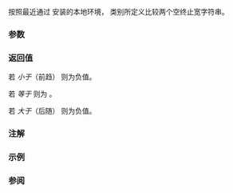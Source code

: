 {{cpp/title| wcscoll}}
{{cpp/string/wide/navbar}}
{{ddcl|header=cwchar|
int wcscoll( const wchar_t* lhs, const wchar_t* rhs );
}}

按照最近通过 {{lc|std::setlocale}} 安装的本地环境，{{lc|LC_COLLATE}} 类别所定义比较两个空终止宽字符串。

===参数===
{{par begin}}
{{par|lhs, rhs|指向要比较的空终止宽字符串的指针}}
{{par end}}

===返回值===
若 {{c|lhs}} ''小于''（前趋）{{c|rhs}} 则为负值。

若 {{c|lhs}} ''等于'' {{c|rhs}} 则为 {{c|0}}。

若 {{c|lhs}} ''大于''（后随）{{c|rhs}} 则为负值。

===注解===
{{cpp/locale/collate/collation_note}}

===示例===
{{example
|code=
#include &lt;clocale&gt;
#include &lt;iostream&gt;

void try_compare(const wchar_t* p1, const wchar_t* p2)
{
    if (std::wcscoll(p1, p2) &lt; 0)
        std::wcout &lt;&lt; p1 &lt;&lt; " 先于 " &lt;&lt; p2 &lt;&lt; '\n';
    else
        std::wcout &lt;&lt; p2 &lt;&lt; " 先于 " &lt;&lt; p1 &lt;&lt; '\n';
}

int main()
{
    std::setlocale(LC_ALL, "en_US.utf8");
    std::wcout &lt;&lt; "在美国本地环境中: ";
    try_compare(L"hrnec", L"chrt");

    std::setlocale(LC_COLLATE, "cs_CZ.utf8");
    std::wcout &lt;&lt; "在捷克语本地环境中: ";
    try_compare(L"hrnec", L"chrt");

    std::setlocale(LC_COLLATE, "en_US.utf8");
    std::wcout &lt;&lt; "在美国本地环境中: ";
    try_compare(L"år", L"ängel");

    std::setlocale(LC_COLLATE, "sv_SE.utf8");
    std::wcout &lt;&lt; "在瑞典语本地环境中: ";
    try_compare(L"år", L"ängel");
}
|output=
在美国本地环境中: chrt 先于 hrnec
在捷克语本地环境中: hrnec 先于 chrt
在美国本地环境中: ängel 先于 år
在瑞典语本地环境中: år 先于 ängel
}}

===参阅===
{{dsc begin}}
{{dsc inc|cpp/string/byte/dsc strcoll}}
{{dsc inc|cpp/locale/collate/dsc do_compare}}
{{dsc inc|cpp/string/wide/dsc wcsxfrm}}
{{dsc see c|c/string/wide/wcscoll}}
{{dsc end}}

{{langlinks|de|en|es|fr|it|ja|pt|ru}}